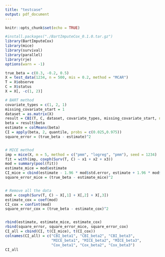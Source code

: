 ```yaml
---
title: "testcase"
output: pdf_document
---
```


```r
knitr::opts_chunk$set(echo = TRUE)
```

```r
#install.packages("./BartImputeCox_0.1.0.tar.gz")
library(BartImputeCox)
library(mice)
library(survival)
library(parallel)
library(rje)
options(warn = -1)
```

```r
true_beta = c(0.3, -0.2, 0.5)
X = test_data(1234, n = 500, mis = 0.2, method = "MCAR")
T = X$observe
C = X$status
X = X[, -c(1, 2)]

# BART method
covariate_types = c(1, 2, 1)
missing_covariate_start = 1
dataset = as.matrix(X)
result = CBI(T, C, dataset, covariate_types, missing_covariate_start, num_iterations = 6000,burn_in = 2000)
beta = result$beta
estimate = colMeans(beta)
CI = apply(beta, 2, quantile, probs = c(0.025,0.975))
square_error = (true_beta - estimate)^2


# MICE method
imp = mice(X, m = 5, method = c("pmm", "logreg", "pmm"), seed = 1234)
fit = with(imp, coxph(Surv(T, C) ~ x1 + x2 + x3))
mod = summary(pool(fit))
estimate_mice = mod$estimate
CI_mice = cbind(estimate - 1.96 * mod$std.error, estimate + 1.96 * mod$std.error)
square_error_mice = (true_beta - estimate_mice)^2


# Remove all the data
mod = coxph(Surv(T, C) ~ X[,1] + X[,2] + X[,3])
estimate_cox = coef(mod)
CI_cox = confint(mod)
square_error_cox = (true_beta - estimate_cox)^2


rbind(estimate, estimate_mice, estimate_cox)
rbind(square_error, square_error_mice, square_error_cox)
CI_all = cbind(CI, t(CI_mice), t(CI_cox))
colnames(CI_all) = c("CBI_beta1", "CBI_beta2", "CBI_beta3",
                     "MICE_beta1", "MICE_beta2", "MICE_beta3",
                     "Cox_beta1", "Cox_beta2", "Cox_beta3")
CI_all
```

